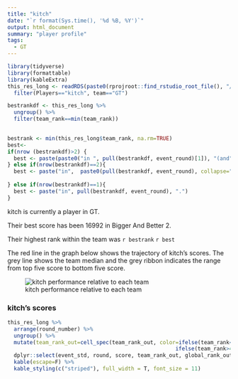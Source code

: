 ```yaml
---
title: "kitch"
date: "`r format(Sys.time(), '%d %B, %Y')`"
output: html_document
summary: "player profile"
tags:
  - GT
---
```


```r
library(tidyverse)
library(formattable)
library(kableExtra)
this_res_long <- readRDS(paste0(rprojroot::find_rstudio_root_file(), "/playerprofiles/res_long.RDS")) %>%
  filter(Players=="kitch", team=="GT")

bestrankdf <- this_res_long %>% 
  ungroup() %>%
  filter(team_rank==min(team_rank)) 
  

bestrank <- min(this_res_long$team_rank, na.rm=TRUE)
best<- 
if(nrow (bestrankdf)>2) { 
  best <- paste(paste0("in ", pull(bestrankdf, event_round)[1]), "(and", nrow(bestrankdf) -1, "other times).")
} else if(nrow(bestrankdf)==2){
  best <- paste("in",  paste0(pull(bestrankdf, event_round), collapse=" and "), ".")
    
} else if(nrow(bestrankdf)==1){
  best <- paste("in", pull(bestrankdf, event_round), ".")
}
```


kitch is currently a player in GT.

Their best score has been 16992 in Bigger And Better 2.

Their highest rank within the team was `r bestrank` `r best` 

The red line in the graph below shows the trajectory of kitch's scores. The grey line shows the team median and the grey ribbon indicates the range from top five score to bottom five score.

![kitch performance relative to each team](kitch.jpg)


### kitch's scores

```r

this_res_long %>%
  arrange(round_number) %>%
  ungroup() %>%
  mutate(team_rank_out=cell_spec(team_rank_out, color=ifelse(team_rank<6, "green", 
                                                     ifelse(team_rank>40, "orange", "black")))) %>%
  dplyr::select(event_std, round, score, team_rank_out, global_rank_out) %>% 
  kable(escape=F) %>%
  kable_styling(c("striped"), full_width = T, font_size = 11)
```
